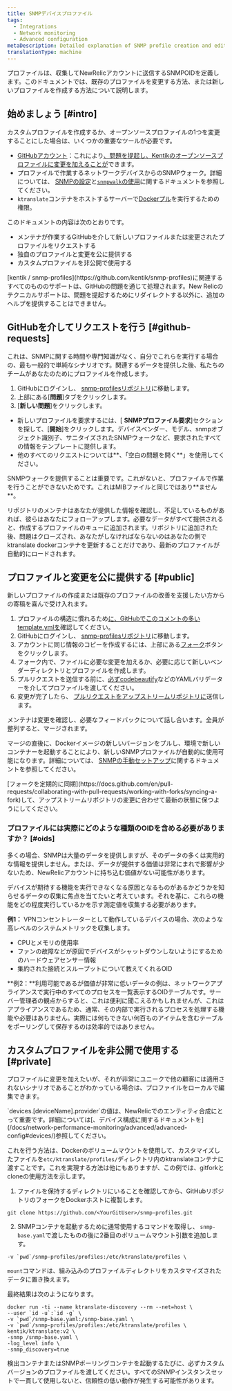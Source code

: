 ```yaml
---
title: SNMPデバイスプロファイル
tags:
  - Integrations
  - Network monitoring
  - Advanced configuration
metaDescription: Detailed explanation of SNMP profile creation and editing in New Relic.
translationType: machine
---
```


プロファイルは、収集してNewRelicアカウントに送信するSNMPOIDを定義します。このドキュメントでは、既存のプロファイルを変更する方法、または新しいプロファイルを作成する方法について説明します。

## 始めましょう [#intro]

カスタムプロファイルを作成するか、オープンソースプロファイルの1つを変更することにした場合は、いくつかの重要なツールが必要です。

* [GitHubアカウント](https://github.com/)：これにより[、問題を提起し、Kentikのオープンソースプロファイルに変更を加えることが](https://github.com/kentik/snmp-profiles)できます。
* プロファイルで作業するネットワークデバイスからのSNMPウォーク。詳細については、 [SNMPの設定](/docs/network-performance-monitoring/setup-performance-monitoring/snmp-performance-monitoring/)と[`snmpwalk`の使用](/docs/network-performance-monitoring/troubleshooting/snmp-walk/)に関するドキュメントを参照してください。
* `ktranslate`コンテナをホストするサーバーで[Dockerプル](https://docs.docker.com/engine/reference/commandline/pull/)を実行するための権限。

このドキュメントの内容は次のとおりです。

* メンテナが作業するGitHubを介して新しいプロファイルまたは変更されたプロファイルをリクエストする
* 独自のプロファイルと変更を公に提供する
* カスタムプロファイルを非公開で使用する

<Callout variant="tip">
  [kentik / snmp-profiles](https://github.com/kentik/snmp-profiles)に関連するすべてのもののサポートは、GitHubの問題を通じて処理されます。New Relicのテクニカルサポートは、問題を提起するためにリダイレクトする以外に、追加のヘルプを提供することはできません。
</Callout>

## GitHubを介してリクエストを行う [#github-requests]

これは、SNMPに関する時間や専門知識がなく、自分でこれらを実行する場合の、最も一般的で単純なシナリオです。関連するデータを提供した後、私たちのチームがあなたのためにプロファイルを作成します。

1. GitHubにログインし、 [snmp-profilesリポジトリ](https://github.com/kentik/snmp-profiles)に移動します。
2. 上部にある\[**問題**]タブをクリックします。
3. \[**新しい問題**]をクリックします。

* 新しいプロファイルを要求するには、\[ **SNMPプロファイル要求**]セクションを探して、\[**開始**]をクリックします。デバイスベンダー、モデル、snmpオブジェクト識別子、サニタイズされたSNMPウォークなど、要求されたすべての情報をテンプレートに提供します。
* 他のすべてのリクエストについては**、「空白の問題を開く**」を使用してください。

<Callout variant="tip">
  SNMPウォークを提供することは重要です。これがないと、プロファイルで作業を行うことができないためです。これはMIBファイルと同じではあり**ません**。
</Callout>

リポジトリのメンテナはあなたが提供した情報を確認し、不足しているものがあれば、彼らはあなたにフォローアップします。必要なデータがすべて提供されると、作成するプロファイルのキューに追加されます。リポジトリに追加された後、問題はクローズされ、あなたがしなければならないのはあなたの側でktranslate dockerコンテナを更新することだけであり、最新のプロファイルが自動的にロードされます。

## プロファイルと変更を公に提供する [#public]

新しいプロファイルの作成または既存のプロファイルの改善を支援したい方からの寄稿を喜んで受け入れます。

1. プロファイルの構造に慣れるため[に、GitHubでこのコメントの多いtemplate.ymlを](https://github.com/kentik/snmp-profiles/blob/main/profiles/kentik_snmp/_template.yml)確認してください。
2. GitHubにログインし、 [snmp-profilesリポジトリ](https://github.com/kentik/snmp-profiles)に移動します。
3. アカウントに同じ情報のコピーを作成するには、上部にある[フォーク](https://docs.github.com/en/get-started/quickstart/fork-a-repo)ボタンをクリックします。
4. フォーク内で、ファイルに必要な変更を加えるか、必要に応じて新しいベンダーディレクトリとプロファイルを作成します。
5. プルリクエストを送信する前に、[必ずcodebeautify](https://codebeautify.org/yaml-validator)などのYAMLバリデーターを介してプロファイルを渡してください。
6. 変更が完了したら、 [プルリクエストをアップストリームリポジトリに](https://docs.github.com/en/pull-requests/collaborating-with-pull-requests/proposing-changes-to-your-work-with-pull-requests/creating-a-pull-request)送信します。

メンテナは変更を確認し、必要なフィードバックについて話し合います。全員が整列すると、マージされます。

マージの直後に、Dockerイメージの新しいバージョンをプルし、環境で新しいコンテナーを起動することにより、新しいSNMPプロファイルが自動的に使用可能になります。詳細については、 [SNMPの手動セットアップ](https://docs.newrelic.com/docs/network-performance-monitoring/setup-performance-monitoring/snmp-performance-monitoring/#manual-setup)に関するドキュメントを参照してください。

<Callout variant="tip">
  [フォークを定期的に同期](https://docs.github.com/en/pull-requests/collaborating-with-pull-requests/working-with-forks/syncing-a-fork)して、アップストリームリポジトリの変更に合わせて最新の状態に保つようにしてください。
</Callout>

### プロファイルには実際にどのような種類のOIDを含める必要がありますか？ [#oids]

多くの場合、SNMPは大量のデータを提供しますが、そのデータの多くは実用的な情報を提供しません。または、データが提供する価値は非常にまれで影響が少ないため、NewRelicアカウントに持ち込む価値がない可能性があります。

デバイスが期待する機能を実行できなくなる原因となるものがあるかどうかを知らせるデータの収集に焦点を当てたいと考えています。それを基に、これらの機能をどの程度実行しているかを示す測定値を収集する必要があります。

**例1：** VPNコンセントレーターとして動作しているデバイスの場合、次のような高レベルのシステムメトリックを収集します。

* CPUとメモリの使用率
* ファンの故障などが原因でデバイスがシャットダウンしないようにするためのハードウェアセンサー情報
* 集約された接続とスループットについて教えてくれるOID

**例2：**利用可能であるが価値が非常に低いデータの例は、ネットワークアプライアンスで実行中のすべてのプロセスを一覧表示するOIDテーブルです。サーバー管理者の観点からすると、これは便利に聞こえるかもしれませんが、これはアプライアンスであるため、通常、その内部で実行されるプロセスを処理する機能や必要はありません。実際には何もできない何百ものアイテムを含むテーブルをポーリングして保存するのは効率的ではありません。

## カスタムプロファイルを非公開で使用する [#private]

プロファイルに変更を加えたいが、それが非常にユニークで他の顧客には適用されないシナリオであることがわかっている場合は、プロファイルをローカルで編集できます。

<Callout variant="tip">
  `devices.[deviceName].provider`の値は、NewRelicでのエンティティ合成にとって重要です。詳細については[、デバイス構成に関するドキュメントを](/docs/network-performance-monitoring/advanced/advanced-config#devices/)参照してください。
</Callout>

これを行う方法は、Dockerのボリュームマウントを使用して、カスタマイズしたファイルを`etc/ktranslate/profiles/`ディレクトリ内のktranslateコンテナに渡すことです。これを実現する方法は他にもありますが、この例では、gitforkとcloneの使用方法を示します。

1. ファイルを保持するディレクトリにいることを確認してから、GitHubリポジトリのフォークをDockerホストに複製します。

```pwd
git clone https://github.com/<YourGitUser>/snmp-profiles.git
```

2. SNMPコンテナを起動するために通常使用するコマンドを取得し、 `snmp-base.yaml`で渡したものの後に2番目のボリュームマウント引数を追加します。

```
-v `pwd`/snmp-profiles/profiles:/etc/ktranslate/profiles \
```

`mount`コマンドは、組み込みのプロファイルディレクトリをカスタマイズされたデータに置き換えます。

最終結果は次のようになります。

```
docker run -ti --name ktranslate-discovery --rm --net=host \
--user `id -u`:`id -g` \
-v `pwd`/snmp-base.yaml:/snmp-base.yaml \
-v `pwd`/snmp-profiles/profiles:/etc/ktranslate/profiles \
kentik/ktranslate:v2 \
-snmp /snmp-base.yaml \
-log_level info \
-snmp_discovery=true
```

<Callout variant="tip">
  検出コンテナまたはSNMPポーリングコンテナを起動するたびに、必ずカスタムバージョンのプロファイルを渡してください。すべてのSNMPインスタンスセットで一貫して使用しないと、信頼性の低い動作が発生する可能性があります。
</Callout>